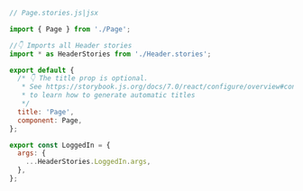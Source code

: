 ```js
// Page.stories.js|jsx

import { Page } from './Page';

//👇 Imports all Header stories
import * as HeaderStories from './Header.stories';

export default {
  /* 👇 The title prop is optional.
   * See https://storybook.js.org/docs/7.0/react/configure/overview#configure-story-loading
   * to learn how to generate automatic titles
   */
  title: 'Page',
  component: Page,
};

export const LoggedIn = {
  args: {
    ...HeaderStories.LoggedIn.args,
  },
};
```
